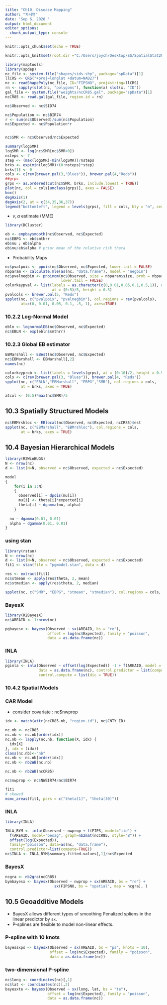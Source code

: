 ```yaml
---
title: "Ch10. Disease Mapping"
author: "차서연"
date: 'Sep 6, 2020 '
output: html_document
editor_options: 
  chunk_output_type: console
---
```


```r
knitr::opts_chunk$set(echo = TRUE)
```

```r
knitr::opts_knit$set(root.dir ="C:/Users/joych/Desktop/SS/SpatialStat20/ASDA/ch10")
```

```r
library(maptools)
library(spdep)
nc_file <- system.file("shapes/sids.shp", package="spData")[1]
llCRS <- CRS("+proj=longlat +datum=NAD27")
nc <- readShapePoly(nc_file, ID="FIPSNO", proj4string=llCRS)
rn <- sapply(slot(nc, "polygons"), function(x) slot(x, "ID"))
gal_file <- system.file("weights/ncCR85.gal", package="spData")[1]
ncCR85 <- read.gal(gal_file, region.id = rn)
```

```r
nc$Observed <- nc$SID74

nc$Population <- nc$BIR74
r <- sum(nc$Observed)/sum(nc$Population)
nc$Expected <- nc$Population*r


nc$SMR <- nc$Observed/nc$Expected
```


```r
summary(logSMR)
logSMR <- log(nc$SMR[nc$SMR>0])
nsteps <- 7
step <- (max(logSMR)-min(logSMR))/nsteps
brks <- exp(min(logSMR)+(0:nsteps)*step)
brks[1] <- 0
cols <- c(rev(brewer.pal(3,"Blues")), brewer.pal(4,"Reds"))
##grps
grps <- as.ordered(cut(nc$SMR, brks, include.lowest = TRUE))
plot(nc, col = cols[unclass(grps)], axes = FALSE)
box()
degAxis(1)
degAxis(2, at = c(34,35,36,37))
legend("bottomleft", legend = levels(grps), fill = cols, bty = "n", cex = 0.8, y.intersp = 0.8)
```

* $\nu, \alpha$ estimate (MME)
```r
library(DCluster)

eb <- empbaysmooth(nc$Observed, nc$Expected)
nc$EBPG <- eb$smthrr
eb$nu ; eb$alpha
eb$nu/eb$alpha # prior mean of the relative risk theta
```


* Probability Maps
```r
nc$pvalpois <- ppois(nc$Observed, nc$Expected, lower.tail = FALSE)
nbparam <- calculate.mle(as(nc, "data.frame"), model = "negbin")
nc$pvalnegbin <- pnbinom(nc$Observed, size = nbparam$size, prob = nbparam$prob, 
                         lower.tail = FALSE)
colorkeypval <- list(labels = as.character(c(0,0.01,0.05,0.1,0.5,1)), # 6 levels
                     at = (0:5)/5, height = 0.5)
pvalcols <- brewer.pal(5, "Reds")
spplot(nc, c("pvalpois", "pvalnegbin"), col.regions = rev(pvalcols), 
       at=c(0, 0.01, 0.05, 0.1, .5, 1), axes=TRUE)
```


### 10.2.2 Log-Normal Model
```r
ebln <- lognormalEB(nc$Observed, nc$Expected)
nc$EBLN <- exp(ebln$smthrr)

```

### 10.2.3 Global EB estimator
```r
EBMarshall <- EBest(nc$Observed, nc$Expected)
nc$EBMarshall <- EBMarshall[,2]
names(nc)
```


```r
colorkeyprob <- list(labels = levels(grps), at = (0:10)/2, height = 0.5)
cols <- c(rev(brewer.pal(3, "Blues")), brewer.pal(4, "Reds"))
spplot(nc, c("EBLN","EBMarshall", "EBPG","SMR"), col.regions = cols,
       at = brks, axes = TRUE)

atcol <- (0:5)*max(nc$SMR)/5
```

## 10.3 Spatially Structured Models
```r
nc$EBMrshloc <- EBlocal(nc$Observed, nc$Expected, ncCR85)$est
spplot(nc, c("EBMarshall", "EBMrshloc"), col.regions = cols, 
       at = brks, axes = TRUE)

```

## 10.4 Bayesian Hierarchical Models

```r
library(R2WinBUGS)
N <- nrow(nc)
d <- list(N=N, observed = nc$Observed, expected = nc$Expected)
```

```r
model
{
    for(i in 1:N)
    {
      observed[i] ~ dpois(mu[i])
      mu[i] <- theta[i]*expected[i]
      theta[i] ~ dgamma(nu, alpha)
    }
  
  nu ~ dgamma(0.01, 0.01)
  alpha ~ dgamma(0.01, 0.01)
}
```

### using stan
```r
library(rstan)
N <- nrow(nc)
d <- list(N=N, observed = nc$Observed, expected = nc$Expected)
fit1 <- stan(file = "pgmodel.stan", data = d)
```

```r
res <- extract(fit1)
nc$stmean <- apply(res$theta, 2, mean)
nc$stmedian <- apply(res$theta, 2, median)

```

```r
spplot(nc, c("SMR", "EBPG", "stmean", "stmedian"), col.regions = cols, at = brks, axes = TRUE)
```

### BayesX

```r
library(R2BayesX)
nc$AREAID <- 1:nrow(nc)

pgbayesx <- bayesx(Observed ~ sx(AREAID, bs = "re"),
                   offset = log(nc$Expected), family = "poisson", 
                   data = as.data.frame(nc))
```

### INLA

```r
library(INLA)
pginla <- inla(Observed ~ offset(log(Expected)) -1 + f(AREAID, model = "iid"), family = "poisson", 
               data = as.data.frame(nc), control.predictor = list(compute = TRUE), 
               control.compute = list(dic = TRUE))

```


### 10.4.2 Spatial Models

### CAR Model

* consider covariate : nc$nwprop
```r
idx <- match(attr(ncCR85.nb, "region.id"), nc$CNTY_ID)

nc.nb <- ncCR85
nc.nb <- nc.nb[order(idx)]
nc.nb <- lapply(nc.nb, function(X, idx) {
  idx[X]
}, idx = (idx))
class(nc.nb)<-"nb"
nc.nb <- nc.nb[order(idx)]
nc.nb <- nb2WB(nc.nb)

nc.nb <- nb2WB(ncCR85)
```


```r
nc$nwprop <- nc$NWBIR74/nc$BIR74

```

```r
fit1
# skewed
mcmc_areas(fit1, pars = c("theta[1]", "theta[30]"))
```

### INLA

```r
library(INLA)

INLA_BYM <- inla(Observed ~ nwprop + f(FIPS, model="iid") + 
  f(AREAID, model="besag", graph=nb2mat(ncCR85, style="B")) + 
  offset(log(Expected)), 
  family="poisson", data=as(nc, "data.frame"), 
  control.predictor=list(compute=TRUE))
nc$INLA <- INLA_BYM$summary.fitted.values[,1]/nc$Expected
```

### BayesX

```r
ncgra <- nb2gra(ncCR85)
bymbayesx <- bayesx(Observed ~ nwprop + sx(AREAID, bs = "re") + 
                      sx(FIPSNO, bs = "spatial", map = ncgra), )
```


## 10.5 Geoadditive Models

* BayesX  allows different types of smoothing Penalized spliens in the linear predictor by `sx`.
* P-splines are flexible to model non-linear effects. 

### P-spline with 10 knots
```r
bayessxps <- bayesx(Observed ~ sx(AREAID, bs = "ps", knots = 10),
                    offset = log(nc$Expected), family = "poisson", 
                    data = as.data.frame(nc))
```

### two-dimensional P-spline
```r
nc$long <- coordinates(nc)[,1]
nc$lat <- coordinates(nc)[,2]
bayesxte <- bayesx(Observed ~ sx(long, lat, bs = "te"),
                   offset = log(nc$Expected), family = "poisson", 
                   data = as.data.frame(nc))

```

